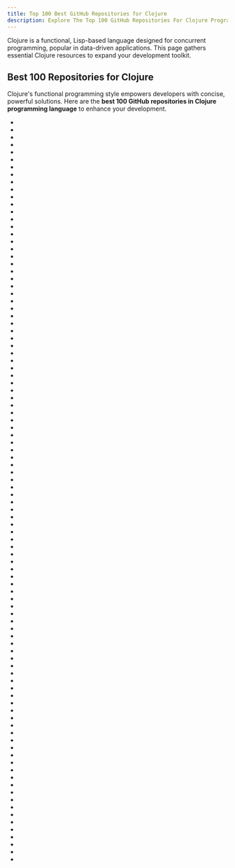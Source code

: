 ```yaml
---
title: Top 100 Best GitHub Repositories for Clojure
description: Explore The Top 100 GitHub Repositories For Clojure Programming Languages Listed Ranked By Most Stargazers And Forks By GitHub Community.
---
```


Clojure is a functional, Lisp-based language designed for concurrent programming, popular in data-driven applications. This page gathers essential Clojure resources to expand your development toolkit.

## Best 100 Repositories for Clojure

Clojure's functional programming style empowers developers with concise, powerful solutions. Here are the **best 100 GitHub repositories in Clojure programming language** to enhance your development.

- <Badge owner="tonsky" repoName="FiraCode" stars="https://img.shields.io/github/stars/tonsky/FiraCode?style=flat&logoSize=auto" forks="https://img.shields.io/github/forks/tonsky/FiraCode?style=flat&logoSize=auto"/>
- <Badge owner="metabase" repoName="metabase" stars="https://img.shields.io/github/stars/metabase/metabase?style=flat&logoSize=auto" forks="https://img.shields.io/github/forks/metabase/metabase?style=flat&logoSize=auto"/>
- <Badge owner="penpot" repoName="penpot" stars="https://img.shields.io/github/stars/penpot/penpot?style=flat&logoSize=auto" forks="https://img.shields.io/github/forks/penpot/penpot?style=flat&logoSize=auto"/>
- <Badge owner="logseq" repoName="logseq" stars="https://img.shields.io/github/stars/logseq/logseq?style=flat&logoSize=auto" forks="https://img.shields.io/github/forks/logseq/logseq?style=flat&logoSize=auto"/>
- <Badge owner="LightTable" repoName="LightTable" stars="https://img.shields.io/github/stars/LightTable/LightTable?style=flat&logoSize=auto" forks="https://img.shields.io/github/forks/LightTable/LightTable?style=flat&logoSize=auto"/>
- <Badge owner="clojure" repoName="clojurescript" stars="https://img.shields.io/github/stars/clojure/clojurescript?style=flat&logoSize=auto" forks="https://img.shields.io/github/forks/clojure/clojurescript?style=flat&logoSize=auto"/>
- <Badge owner="technomancy" repoName="leiningen" stars="https://img.shields.io/github/stars/technomancy/leiningen?style=flat&logoSize=auto" forks="https://img.shields.io/github/forks/technomancy/leiningen?style=flat&logoSize=auto"/>
- <Badge owner="jepsen-io" repoName="jepsen" stars="https://img.shields.io/github/stars/jepsen-io/jepsen?style=flat&logoSize=auto" forks="https://img.shields.io/github/forks/jepsen-io/jepsen?style=flat&logoSize=auto"/>
- <Badge owner="omcljs" repoName="om" stars="https://img.shields.io/github/stars/omcljs/om?style=flat&logoSize=auto" forks="https://img.shields.io/github/forks/omcljs/om?style=flat&logoSize=auto"/>
- <Badge owner="instantdb" repoName="instant" stars="https://img.shields.io/github/stars/instantdb/instant?style=flat&logoSize=auto" forks="https://img.shields.io/github/forks/instantdb/instant?style=flat&logoSize=auto"/>
- <Badge owner="athensresearch" repoName="athens" stars="https://img.shields.io/github/stars/athensresearch/athens?style=flat&logoSize=auto" forks="https://img.shields.io/github/forks/athensresearch/athens?style=flat&logoSize=auto"/>
- <Badge owner="overtone" repoName="overtone" stars="https://img.shields.io/github/stars/overtone/overtone?style=flat&logoSize=auto" forks="https://img.shields.io/github/forks/overtone/overtone?style=flat&logoSize=auto"/>
- <Badge owner="tonsky" repoName="datascript" stars="https://img.shields.io/github/stars/tonsky/datascript?style=flat&logoSize=auto" forks="https://img.shields.io/github/forks/tonsky/datascript?style=flat&logoSize=auto"/>
- <Badge owner="day8" repoName="re-frame" stars="https://img.shields.io/github/stars/day8/re-frame?style=flat&logoSize=auto" forks="https://img.shields.io/github/forks/day8/re-frame?style=flat&logoSize=auto"/>
- <Badge owner="reagent-project" repoName="reagent" stars="https://img.shields.io/github/stars/reagent-project/reagent?style=flat&logoSize=auto" forks="https://img.shields.io/github/forks/reagent-project/reagent?style=flat&logoSize=auto"/>
- <Badge owner="riemann" repoName="riemann" stars="https://img.shields.io/github/stars/riemann/riemann?style=flat&logoSize=auto" forks="https://img.shields.io/github/forks/riemann/riemann?style=flat&logoSize=auto"/>
- <Badge owner="weavejester" repoName="compojure" stars="https://img.shields.io/github/stars/weavejester/compojure?style=flat&logoSize=auto" forks="https://img.shields.io/github/forks/weavejester/compojure?style=flat&logoSize=auto"/>
- <Badge owner="babashka" repoName="babashka" stars="https://img.shields.io/github/stars/babashka/babashka?style=flat&logoSize=auto" forks="https://img.shields.io/github/forks/babashka/babashka?style=flat&logoSize=auto"/>
- <Badge owner="status-im" repoName="status-mobile" stars="https://img.shields.io/github/stars/status-im/status-mobile?style=flat&logoSize=auto" forks="https://img.shields.io/github/forks/status-im/status-mobile?style=flat&logoSize=auto"/>
- <Badge owner="ring-clojure" repoName="ring" stars="https://img.shields.io/github/stars/ring-clojure/ring?style=flat&logoSize=auto" forks="https://img.shields.io/github/forks/ring-clojure/ring?style=flat&logoSize=auto"/>
- <Badge owner="frankiesardo" repoName="icepick" stars="https://img.shields.io/github/stars/frankiesardo/icepick?style=flat&logoSize=auto" forks="https://img.shields.io/github/forks/frankiesardo/icepick?style=flat&logoSize=auto"/>
- <Badge owner="functional-koans" repoName="clojure-koans" stars="https://img.shields.io/github/stars/functional-koans/clojure-koans?style=flat&logoSize=auto" forks="https://img.shields.io/github/forks/functional-koans/clojure-koans?style=flat&logoSize=auto"/>
- <Badge owner="swannodette" repoName="mori" stars="https://img.shields.io/github/stars/swannodette/mori?style=flat&logoSize=auto" forks="https://img.shields.io/github/forks/swannodette/mori?style=flat&logoSize=auto"/>
- <Badge owner="swarmpit" repoName="swarmpit" stars="https://img.shields.io/github/stars/swarmpit/swarmpit?style=flat&logoSize=auto" forks="https://img.shields.io/github/forks/swarmpit/swarmpit?style=flat&logoSize=auto"/>
- <Badge owner="jepsen-io" repoName="maelstrom" stars="https://img.shields.io/github/stars/jepsen-io/maelstrom?style=flat&logoSize=auto" forks="https://img.shields.io/github/forks/jepsen-io/maelstrom?style=flat&logoSize=auto"/>
- <Badge owner="quil" repoName="quil" stars="https://img.shields.io/github/stars/quil/quil?style=flat&logoSize=auto" forks="https://img.shields.io/github/forks/quil/quil?style=flat&logoSize=auto"/>
- <Badge owner="magomimmo" repoName="modern-cljs" stars="https://img.shields.io/github/stars/magomimmo/modern-cljs?style=flat&logoSize=auto" forks="https://img.shields.io/github/forks/magomimmo/modern-cljs?style=flat&logoSize=auto"/>
- <Badge owner="bhauman" repoName="lein-figwheel" stars="https://img.shields.io/github/stars/bhauman/lein-figwheel?style=flat&logoSize=auto" forks="https://img.shields.io/github/forks/bhauman/lein-figwheel?style=flat&logoSize=auto"/>
- <Badge owner="Engelberg" repoName="instaparse" stars="https://img.shields.io/github/stars/Engelberg/instaparse?style=flat&logoSize=auto" forks="https://img.shields.io/github/forks/Engelberg/instaparse?style=flat&logoSize=auto"/>
- <Badge owner="pedestal" repoName="pedestal" stars="https://img.shields.io/github/stars/pedestal/pedestal?style=flat&logoSize=auto" forks="https://img.shields.io/github/forks/pedestal/pedestal?style=flat&logoSize=auto"/>
- <Badge owner="razum2um" repoName="awesome-clojure" stars="https://img.shields.io/github/stars/razum2um/awesome-clojure?style=flat&logoSize=auto" forks="https://img.shields.io/github/forks/razum2um/awesome-clojure?style=flat&logoSize=auto"/>
- <Badge owner="weavejester" repoName="hiccup" stars="https://img.shields.io/github/stars/weavejester/hiccup?style=flat&logoSize=auto" forks="https://img.shields.io/github/forks/weavejester/hiccup?style=flat&logoSize=auto"/>
- <Badge owner="clojure-cookbook" repoName="clojure-cookbook" stars="https://img.shields.io/github/stars/clojure-cookbook/clojure-cookbook?style=flat&logoSize=auto" forks="https://img.shields.io/github/forks/clojure-cookbook/clojure-cookbook?style=flat&logoSize=auto"/>
- <Badge owner="xtdb" repoName="xtdb" stars="https://img.shields.io/github/stars/xtdb/xtdb?style=flat&logoSize=auto" forks="https://img.shields.io/github/forks/xtdb/xtdb?style=flat&logoSize=auto"/>
- <Badge owner="clj-commons" repoName="aleph" stars="https://img.shields.io/github/stars/clj-commons/aleph?style=flat&logoSize=auto" forks="https://img.shields.io/github/forks/clj-commons/aleph?style=flat&logoSize=auto"/>
- <Badge owner="redplanetlabs" repoName="specter" stars="https://img.shields.io/github/stars/redplanetlabs/specter?style=flat&logoSize=auto" forks="https://img.shields.io/github/forks/redplanetlabs/specter?style=flat&logoSize=auto"/>
- <Badge owner="plumatic" repoName="schema" stars="https://img.shields.io/github/stars/plumatic/schema?style=flat&logoSize=auto" forks="https://img.shields.io/github/forks/plumatic/schema?style=flat&logoSize=auto"/>
- <Badge owner="adamtornhill" repoName="code-maat" stars="https://img.shields.io/github/stars/adamtornhill/code-maat?style=flat&logoSize=auto" forks="https://img.shields.io/github/forks/adamtornhill/code-maat?style=flat&logoSize=auto"/>
- <Badge owner="thheller" repoName="shadow-cljs" stars="https://img.shields.io/github/stars/thheller/shadow-cljs?style=flat&logoSize=auto" forks="https://img.shields.io/github/forks/thheller/shadow-cljs?style=flat&logoSize=auto"/>
- <Badge owner="incanter" repoName="incanter" stars="https://img.shields.io/github/stars/incanter/incanter?style=flat&logoSize=auto" forks="https://img.shields.io/github/forks/incanter/incanter?style=flat&logoSize=auto"/>
- <Badge owner="stuartsierra" repoName="component" stars="https://img.shields.io/github/stars/stuartsierra/component?style=flat&logoSize=auto" forks="https://img.shields.io/github/forks/stuartsierra/component?style=flat&logoSize=auto"/>
- <Badge owner="onyx-platform" repoName="onyx" stars="https://img.shields.io/github/stars/onyx-platform/onyx?style=flat&logoSize=auto" forks="https://img.shields.io/github/forks/onyx-platform/onyx?style=flat&logoSize=auto"/>
- <Badge owner="clojure" repoName="core.async" stars="https://img.shields.io/github/stars/clojure/core.async?style=flat&logoSize=auto" forks="https://img.shields.io/github/forks/clojure/core.async?style=flat&logoSize=auto"/>
- <Badge owner="anmonteiro" repoName="lumo" stars="https://img.shields.io/github/stars/anmonteiro/lumo?style=flat&logoSize=auto" forks="https://img.shields.io/github/forks/anmonteiro/lumo?style=flat&logoSize=auto"/>
- <Badge owner="cognitect" repoName="transit-format" stars="https://img.shields.io/github/stars/cognitect/transit-format?style=flat&logoSize=auto" forks="https://img.shields.io/github/forks/cognitect/transit-format?style=flat&logoSize=auto"/>
- <Badge owner="nextjournal" repoName="clerk" stars="https://img.shields.io/github/stars/nextjournal/clerk?style=flat&logoSize=auto" forks="https://img.shields.io/github/forks/nextjournal/clerk?style=flat&logoSize=auto"/>
- <Badge owner="walmartlabs" repoName="lacinia" stars="https://img.shields.io/github/stars/walmartlabs/lacinia?style=flat&logoSize=auto" forks="https://img.shields.io/github/forks/walmartlabs/lacinia?style=flat&logoSize=auto"/>
- <Badge owner="dakrone" repoName="clj-http" stars="https://img.shields.io/github/stars/dakrone/clj-http?style=flat&logoSize=auto" forks="https://img.shields.io/github/forks/dakrone/clj-http?style=flat&logoSize=auto"/>
- <Badge owner="clj-commons" repoName="kibit" stars="https://img.shields.io/github/stars/clj-commons/kibit?style=flat&logoSize=auto" forks="https://img.shields.io/github/forks/clj-commons/kibit?style=flat&logoSize=auto"/>
- <Badge owner="seancorfield" repoName="honeysql" stars="https://img.shields.io/github/stars/seancorfield/honeysql?style=flat&logoSize=auto" forks="https://img.shields.io/github/forks/seancorfield/honeysql?style=flat&logoSize=auto"/>
- <Badge owner="boot-clj" repoName="boot" stars="https://img.shields.io/github/stars/boot-clj/boot?style=flat&logoSize=auto" forks="https://img.shields.io/github/forks/boot-clj/boot?style=flat&logoSize=auto"/>
- <Badge owner="taoensso" repoName="sente" stars="https://img.shields.io/github/stars/taoensso/sente?style=flat&logoSize=auto" forks="https://img.shields.io/github/forks/taoensso/sente?style=flat&logoSize=auto"/>
- <Badge owner="clj-kondo" repoName="clj-kondo" stars="https://img.shields.io/github/stars/clj-kondo/clj-kondo?style=flat&logoSize=auto" forks="https://img.shields.io/github/forks/clj-kondo/clj-kondo?style=flat&logoSize=auto"/>
- <Badge owner="marick" repoName="Midje" stars="https://img.shields.io/github/stars/marick/Midje?style=flat&logoSize=auto" forks="https://img.shields.io/github/forks/marick/Midje?style=flat&logoSize=auto"/>
- <Badge owner="arcadia-unity" repoName="Arcadia" stars="https://img.shields.io/github/stars/arcadia-unity/Arcadia?style=flat&logoSize=auto" forks="https://img.shields.io/github/forks/arcadia-unity/Arcadia?style=flat&logoSize=auto"/>
- <Badge owner="replikativ" repoName="datahike" stars="https://img.shields.io/github/stars/replikativ/datahike?style=flat&logoSize=auto" forks="https://img.shields.io/github/forks/replikativ/datahike?style=flat&logoSize=auto"/>
- <Badge owner="cgrand" repoName="enlive" stars="https://img.shields.io/github/stars/cgrand/enlive?style=flat&logoSize=auto" forks="https://img.shields.io/github/forks/cgrand/enlive?style=flat&logoSize=auto"/>
- <Badge owner="dundalek" repoName="closh" stars="https://img.shields.io/github/stars/dundalek/closh?style=flat&logoSize=auto" forks="https://img.shields.io/github/forks/dundalek/closh?style=flat&logoSize=auto"/>
- <Badge owner="fulcrologic" repoName="fulcro" stars="https://img.shields.io/github/stars/fulcrologic/fulcro?style=flat&logoSize=auto" forks="https://img.shields.io/github/forks/fulcrologic/fulcro?style=flat&logoSize=auto"/>
- <Badge owner="bhauman" repoName="devcards" stars="https://img.shields.io/github/stars/bhauman/devcards?style=flat&logoSize=auto" forks="https://img.shields.io/github/forks/bhauman/devcards?style=flat&logoSize=auto"/>
- <Badge owner="metosin" repoName="malli" stars="https://img.shields.io/github/stars/metosin/malli?style=flat&logoSize=auto" forks="https://img.shields.io/github/forks/metosin/malli?style=flat&logoSize=auto"/>
- <Badge owner="HumbleUI" repoName="HumbleUI" stars="https://img.shields.io/github/stars/HumbleUI/HumbleUI?style=flat&logoSize=auto" forks="https://img.shields.io/github/forks/HumbleUI/HumbleUI?style=flat&logoSize=auto"/>
- <Badge owner="plumatic" repoName="plumbing" stars="https://img.shields.io/github/stars/plumatic/plumbing?style=flat&logoSize=auto" forks="https://img.shields.io/github/forks/plumatic/plumbing?style=flat&logoSize=auto"/>
- <Badge owner="dakrone" repoName="cheshire" stars="https://img.shields.io/github/stars/dakrone/cheshire?style=flat&logoSize=auto" forks="https://img.shields.io/github/forks/dakrone/cheshire?style=flat&logoSize=auto"/>
- <Badge owner="Factual" repoName="drake" stars="https://img.shields.io/github/stars/Factual/drake?style=flat&logoSize=auto" forks="https://img.shields.io/github/forks/Factual/drake?style=flat&logoSize=auto"/>
- <Badge owner="clj-commons" repoName="seesaw" stars="https://img.shields.io/github/stars/clj-commons/seesaw?style=flat&logoSize=auto" forks="https://img.shields.io/github/forks/clj-commons/seesaw?style=flat&logoSize=auto"/>
- <Badge owner="korma" repoName="Korma" stars="https://img.shields.io/github/stars/korma/Korma?style=flat&logoSize=auto" forks="https://img.shields.io/github/forks/korma/Korma?style=flat&logoSize=auto"/>
- <Badge owner="krisajenkins" repoName="yesql" stars="https://img.shields.io/github/stars/krisajenkins/yesql?style=flat&logoSize=auto" forks="https://img.shields.io/github/forks/krisajenkins/yesql?style=flat&logoSize=auto"/>
- <Badge owner="jeremykross" repoName="konstellate" stars="https://img.shields.io/github/stars/jeremykross/konstellate?style=flat&logoSize=auto" forks="https://img.shields.io/github/forks/jeremykross/konstellate?style=flat&logoSize=auto"/>
- <Badge owner="taoensso" repoName="timbre" stars="https://img.shields.io/github/stars/taoensso/timbre?style=flat&logoSize=auto" forks="https://img.shields.io/github/forks/taoensso/timbre?style=flat&logoSize=auto"/>
- <Badge owner="clojure" repoName="core.logic" stars="https://img.shields.io/github/stars/clojure/core.logic?style=flat&logoSize=auto" forks="https://img.shields.io/github/forks/clojure/core.logic?style=flat&logoSize=auto"/>
- <Badge owner="metosin" repoName="reitit" stars="https://img.shields.io/github/stars/metosin/reitit?style=flat&logoSize=auto" forks="https://img.shields.io/github/forks/metosin/reitit?style=flat&logoSize=auto"/>
- <Badge owner="abstracthat" repoName="dactyl-manuform" stars="https://img.shields.io/github/stars/abstracthat/dactyl-manuform?style=flat&logoSize=auto" forks="https://img.shields.io/github/forks/abstracthat/dactyl-manuform?style=flat&logoSize=auto"/>
- <Badge owner="Tensegritics" repoName="ClojureDart" stars="https://img.shields.io/github/stars/Tensegritics/ClojureDart?style=flat&logoSize=auto" forks="https://img.shields.io/github/forks/Tensegritics/ClojureDart?style=flat&logoSize=auto"/>
- <Badge owner="oakes" repoName="Nightcode" stars="https://img.shields.io/github/stars/oakes/Nightcode?style=flat&logoSize=auto" forks="https://img.shields.io/github/forks/oakes/Nightcode?style=flat&logoSize=auto"/>
- <Badge owner="nathanmarz" repoName="cascalog" stars="https://img.shields.io/github/stars/nathanmarz/cascalog?style=flat&logoSize=auto" forks="https://img.shields.io/github/forks/nathanmarz/cascalog?style=flat&logoSize=auto"/>
- <Badge owner="frankiesardo" repoName="auto-parcel" stars="https://img.shields.io/github/stars/frankiesardo/auto-parcel?style=flat&logoSize=auto" forks="https://img.shields.io/github/forks/frankiesardo/auto-parcel?style=flat&logoSize=auto"/>
- <Badge owner="noprompt" repoName="garden" stars="https://img.shields.io/github/stars/noprompt/garden?style=flat&logoSize=auto" forks="https://img.shields.io/github/forks/noprompt/garden?style=flat&logoSize=auto"/>
- <Badge owner="facebookarchive" repoName="duckling_old" stars="https://img.shields.io/github/stars/facebookarchive/duckling_old?style=flat&logoSize=auto" forks="https://img.shields.io/github/forks/facebookarchive/duckling_old?style=flat&logoSize=auto"/>
- <Badge owner="plexus" repoName="chestnut" stars="https://img.shields.io/github/stars/plexus/chestnut?style=flat&logoSize=auto" forks="https://img.shields.io/github/forks/plexus/chestnut?style=flat&logoSize=auto"/>
- <Badge owner="clojure" repoName="core.typed" stars="https://img.shields.io/github/stars/clojure/core.typed?style=flat&logoSize=auto" forks="https://img.shields.io/github/forks/clojure/core.typed?style=flat&logoSize=auto"/>
- <Badge owner="originrose" repoName="cortex" stars="https://img.shields.io/github/stars/originrose/cortex?style=flat&logoSize=auto" forks="https://img.shields.io/github/forks/originrose/cortex?style=flat&logoSize=auto"/>
- <Badge owner="clojure-liberator" repoName="liberator" stars="https://img.shields.io/github/stars/clojure-liberator/liberator?style=flat&logoSize=auto" forks="https://img.shields.io/github/forks/clojure-liberator/liberator?style=flat&logoSize=auto"/>
- <Badge owner="venantius" repoName="ultra" stars="https://img.shields.io/github/stars/venantius/ultra?style=flat&logoSize=auto" forks="https://img.shields.io/github/forks/venantius/ultra?style=flat&logoSize=auto"/>
- <Badge owner="weavejester" repoName="integrant" stars="https://img.shields.io/github/stars/weavejester/integrant?style=flat&logoSize=auto" forks="https://img.shields.io/github/forks/weavejester/integrant?style=flat&logoSize=auto"/>
- <Badge owner="tolitius" repoName="mount" stars="https://img.shields.io/github/stars/tolitius/mount?style=flat&logoSize=auto" forks="https://img.shields.io/github/forks/tolitius/mount?style=flat&logoSize=auto"/>
- <Badge owner="babashka" repoName="sci" stars="https://img.shields.io/github/stars/babashka/sci?style=flat&logoSize=auto" forks="https://img.shields.io/github/forks/babashka/sci?style=flat&logoSize=auto"/>
- <Badge owner="oracle-samples" repoName="clara-rules" stars="https://img.shields.io/github/stars/oracle-samples/clara-rules?style=flat&logoSize=auto" forks="https://img.shields.io/github/forks/oracle-samples/clara-rules?style=flat&logoSize=auto"/>
- <Badge owner="datacrypt-project" repoName="hitchhiker-tree" stars="https://img.shields.io/github/stars/datacrypt-project/hitchhiker-tree?style=flat&logoSize=auto" forks="https://img.shields.io/github/forks/datacrypt-project/hitchhiker-tree?style=flat&logoSize=auto"/>
- <Badge owner="clojure" repoName="core.match" stars="https://img.shields.io/github/stars/clojure/core.match?style=flat&logoSize=auto" forks="https://img.shields.io/github/forks/clojure/core.match?style=flat&logoSize=auto"/>
- <Badge owner="hugoduncan" repoName="criterium" stars="https://img.shields.io/github/stars/hugoduncan/criterium?style=flat&logoSize=auto" forks="https://img.shields.io/github/forks/hugoduncan/criterium?style=flat&logoSize=auto"/>
- <Badge owner="yqrashawn" repoName="GokuRakuJoudo" stars="https://img.shields.io/github/stars/yqrashawn/GokuRakuJoudo?style=flat&logoSize=auto" forks="https://img.shields.io/github/forks/yqrashawn/GokuRakuJoudo?style=flat&logoSize=auto"/>
- <Badge owner="clojure-lsp" repoName="clojure-lsp" stars="https://img.shields.io/github/stars/clojure-lsp/clojure-lsp?style=flat&logoSize=auto" forks="https://img.shields.io/github/forks/clojure-lsp/clojure-lsp?style=flat&logoSize=auto"/>
- <Badge owner="taoensso" repoName="carmine" stars="https://img.shields.io/github/stars/taoensso/carmine?style=flat&logoSize=auto" forks="https://img.shields.io/github/forks/taoensso/carmine?style=flat&logoSize=auto"/>
- <Badge owner="cemerick" repoName="friend" stars="https://img.shields.io/github/stars/cemerick/friend?style=flat&logoSize=auto" forks="https://img.shields.io/github/forks/cemerick/friend?style=flat&logoSize=auto"/>
- <Badge owner="juji-io" repoName="datalevin" stars="https://img.shields.io/github/stars/juji-io/datalevin?style=flat&logoSize=auto" forks="https://img.shields.io/github/forks/juji-io/datalevin?style=flat&logoSize=auto"/>
- <Badge owner="noprompt" repoName="frak" stars="https://img.shields.io/github/stars/noprompt/frak?style=flat&logoSize=auto" forks="https://img.shields.io/github/forks/noprompt/frak?style=flat&logoSize=auto"/>
- <Badge owner="duct-framework" repoName="duct" stars="https://img.shields.io/github/stars/duct-framework/duct?style=flat&logoSize=auto" forks="https://img.shields.io/github/forks/duct-framework/duct?style=flat&logoSize=auto"/>
- <Badge owner="clojure" repoName="test.check" stars="https://img.shields.io/github/stars/clojure/test.check?style=flat&logoSize=auto" forks="https://img.shields.io/github/forks/clojure/test.check?style=flat&logoSize=auto"/>
- <Badge owner="metosin" repoName="compojure-api" stars="https://img.shields.io/github/stars/metosin/compojure-api?style=flat&logoSize=auto" forks="https://img.shields.io/github/forks/metosin/compojure-api?style=flat&logoSize=auto"/>
